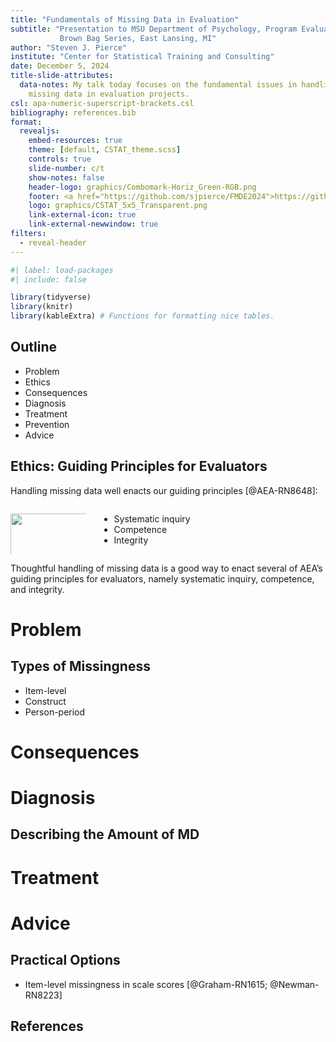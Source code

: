 ```yaml
---
title: "Fundamentals of Missing Data in Evaluation"
subtitle: "Presentation to MSU Department of Psychology, Program Evaluation
           Brown Bag Series, East Lansing, MI"
author: "Steven J. Pierce"
institute: "Center for Statistical Training and Consulting"
date: December 5, 2024
title-slide-attributes: 
  data-notes: My talk today focuses on the fundamental issues in handling 
    missing data in evaluation projects. 
csl: apa-numeric-superscript-brackets.csl
bibliography: references.bib
format: 
  revealjs:
    embed-resources: true
    theme: [default, CSTAT_theme.scss]
    controls: true
    slide-number: c/t
    show-notes: false
    header-logo: graphics/Combomark-Horiz_Green-RGB.png
    footer: <a href="https://github.com/sjpierce/FMDE2024">https://github.com/sjpierce/FMDE2024</a>
    logo: graphics/CSTAT_5x5_Transparent.png
    link-external-icon: true
    link-external-newwindow: true
filters:
  - reveal-header
---
```


```r
#| label: load-packages
#| include: false

library(tidyverse)
library(knitr)
library(kableExtra) # Functions for formatting nice tables. 
```

## Outline
* Problem
* Ethics
* Consequences
* Diagnosis
* Treatment
* Prevention
* Advice

## Ethics: Guiding Principles for Evaluators
Handling missing data well enacts our guiding principles [@AEA-RN8648]: 

:::: {.columns}

::: {.column width="25%"}
![](graphics/AEA_Logo.png){fig-alt="AEA logo." width=150% height=150%}
:::

::: {.column width="75%"}

::: {.incremental}
* Systematic inquiry
* Competence 
* Integrity 
:::

:::

::::

::: {.notes}
Thoughtful handling of missing data is a good way to enact several of AEA's 
guiding principles for evaluators, namely systematic inquiry, competence, and 
integrity.
:::

# Problem

## Types of Missingness

* Item-level 
* Construct 
* Person-period 

# Consequences

# Diagnosis

## Describing the Amount of MD

# Treatment

# Advice

## Practical Options

* Item-level missingness in scale scores [@Graham-RN1615; @Newman-RN8223]


## References {.scrollable}

::: {#refs}
:::

